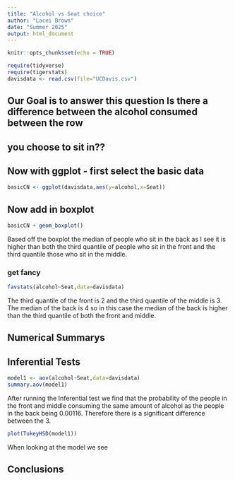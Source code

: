 ```yaml
---
title: "Alcohol vs Seat choice"
author: "Lacei Brown"
date: "Summer 2025"
output: html_document
---
```


```r
knitr::opts_chunk$set(echo = TRUE)
```

```r
require(tidyverse)
require(tigerstats)
davisdata <- read.csv(file="UCDavis.csv")
```
## Our Goal is to answer this question Is there a difference between the alcohol consumed between the row
## you choose to sit in??

## Now with ggplot - first select the basic data

```r
basicCN <- ggplot(davisdata,aes(y=alcohol,x=Seat))
```
## Now add in boxplot

```r
basicCN + geom_boxplot()
```

Based off the boxplot the median of people who sit in the back as I see it is higher than both the third quantile of people who sit in the front and the third quantile those who sit in the middle.  
  
### get fancy  

```r
favstats(alcohol~Seat,data=davisdata)
```

The third quantile of the front is 2 and the third quantile of the middle is 3. The median of the back is 4 so in this case the median of the back is higher than the third quantile of both the front and middle.

## Numerical Summarys 
## Inferential Tests
```r
model1 <- aov(alcohol~Seat,data=davisdata)
summary.aov(model1)
```

After running the Inferential test we find that the probability of the people in the front and middle consuming the same amount of alcohol as the people in the back being 0.00116. Therefore there is a significant difference between the 3.

```r
plot(TukeyHSD(model1))
```

When looking at the model we see 

## Conclusions



